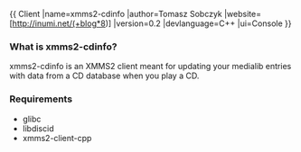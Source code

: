 {{
Client
|name=xmms2-cdinfo
|author=Tomasz Sobczyk
|website=[http://inumi.net/(+blog*8)]
|version=0.2
|devlanguage=C++
|ui=Console
}}
=== What is xmms2-cdinfo? ===
xmms2-cdinfo is an XMMS2 client meant for updating your medialib entries with data from a CD database when you play a CD.

=== Requirements ===
* glibc
* libdiscid
* xmms2-client-cpp